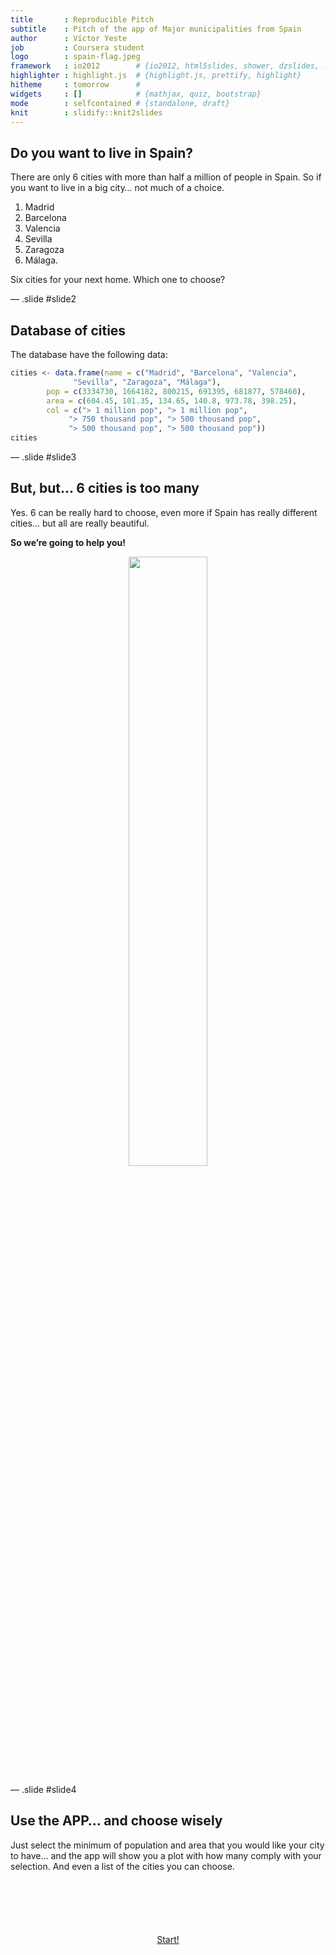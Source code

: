 ```yaml
---
title       : Reproducible Pitch
subtitle    : Pitch of the app of Major municipalities from Spain
author      : Víctor Yeste
job         : Coursera student
logo        : spain-flag.jpeg
framework   : io2012        # {io2012, html5slides, shower, dzslides, ...}
highlighter : highlight.js  # {highlight.js, prettify, highlight}
hitheme     : tomorrow      # 
widgets     : []            # {mathjax, quiz, bootstrap}
mode        : selfcontained # {standalone, draft}
knit        : slidify::knit2slides
---
```


## Do you want to live in Spain?

There are only 6 cities with more than half a million of people in Spain. So if you want to live in a big city... not much of a choice.

1. Madrid
2. Barcelona
3. Valencia
4. Sevilla
5. Zaragoza
6. Málaga.

Six cities for your next home. Which one to choose?

--- .slide #slide2

## Database of cities

The database have the following data:

```r
cities <- data.frame(name = c("Madrid", "Barcelona", "Valencia",
              "Sevilla", "Zaragoza", "Málaga"),
        pop = c(3334730, 1664182, 800215, 691395, 681877, 578460),
        area = c(604.45, 101.35, 134.65, 140.8, 973.78, 398.25),
        col = c("> 1 million pop", "> 1 million pop",
             "> 750 thousand pop", "> 500 thousand pop",
             "> 500 thousand pop", "> 500 thousand pop"))
cities
```

--- .slide #slide3

## But, but... 6 cities is too many

Yes. 6 can be really hard to choose, even more if Spain has really different cities... but all are really beautiful.

<strong>So we're going to help you!</strong>

<div style="text-align: center"><img src="assets/img/spain.jpeg" width="50%"></div>

--- .slide #slide4

## Use the APP... and choose wisely

Just select the minimum of population and area that you would like your city to have... and the app will show you a plot with how many comply with your selection. And even a list of the cities you can choose.

<p style="text-align: center; margin-top: 100px"><a href="https://victoryeste.shinyapps.io/shiny-application-and-reproducible-pitch/" class="app-link" target="_blank">Start!</a></p>